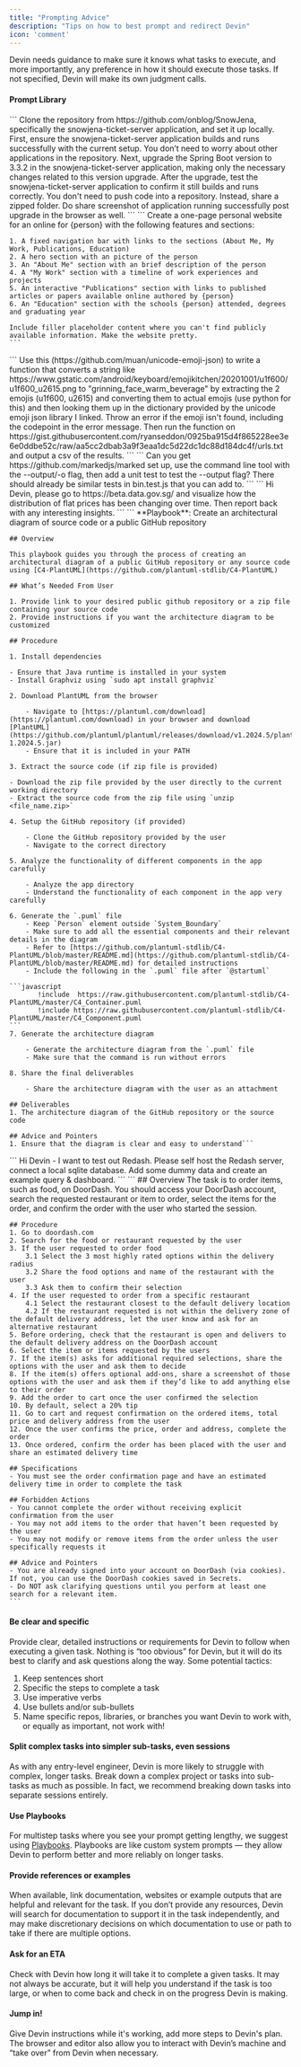 ```yaml
---
title: "Prompting Advice"
description: "Tips on how to best prompt and redirect Devin"
icon: 'comment'
---
```


Devin needs guidance to make sure it knows what tasks to execute, and more importantly, any preference in how it should execute those tasks. If not specified, Devin will make its own judgment calls. 

#### Prompt Library

<AccordionGroup>
  <Accordion title="Clone and set up repo" icon="copy">
    ```  
    Clone the repository from https://github.com/onblog/SnowJena, specifically the snowjena-ticket-server application, and set it up locally. First, ensure the snowjena-ticket-server application builds and runs successfully with the current setup. You don’t need to worry about other applications in the repository. Next, upgrade the Spring Boot version to 3.3.2 in the snowjena-ticket-server application, making only the necessary changes related to this version upgrade. After the upgrade, test the snowjena-ticket-server application to confirm it still builds and runs correctly. You don't need to push code into a repository. Instead, share a zipped folder. Do share screenshot of application running successfully post upgrade in the browser as well.
    ```
  </Accordion>

  <Accordion title="Build a personal website" icon="browser">
    ```
    Create a one-page personal website for an online for {person} with the following features and sections:
    
    1. A fixed navigation bar with links to the sections (About Me, My Work, Publications, Education)
    2. A hero section with an picture of the person
    3. An "About Me" section with an brief description of the person
    4. A "My Work" section with a timeline of work experiences and projects 
    5. An interactive "Publications" section with links to published articles or papers available online authored by {person} 
    6. An "Education" section with the schools {person} attended, degrees and graduating year
    
    Include filler placeholder content where you can't find publicly available information. Make the website pretty.
    ```
  </Accordion>

  <Accordion title="Scrape emojis" icon="face-smile">
    ```
    Use this (https://github.com/muan/unicode-emoji-json) to write a function that converts a string like https://www.gstatic.com/android/keyboard/emojikitchen/20201001/u1f600/u1f600_u2615.png to "grinning_face_warm_beverage" by extracting the 2 emojis (u1f600, u2615) and converting them to actual emojis (use python for this) and then looking them up in the dictionary provided by the unicode emoji json library I linked. Throw an error if the emoji isn't found, including the codepoint in the error message. Then run the function on https://gist.githubusercontent.com/ryanseddon/0925ba915d4f865228ee3e6e0ddbe52c/raw/aa5cc2dbab3a9f3eaa1dc5d22dc1dc88d184dc4f/urls.txt and output a csv of the results.
    ```
  </Accordion>

  <Accordion title="Write unit test" icon="magnifying-glass">
    ```
    Can you get https://github.com/markedjs/marked set up, use the command line tool with the --output/-o flag, then add a unit test to test the --output flag? There should already be similar tests in bin.test.js that you can add to.
    ```
  </Accordion>

  <Accordion title="Visualize inflation adjusted prices" icon="chart-line">
    ```
    Hi Devin, please go to https://beta.data.gov.sg/ and visualize how the distribution of flat prices has been changing over time. Then report back with any interesting insights.
    ```
  </Accordion>

  <Accordion title="Create architecture diagram for repository" icon="diagram-subtask">
    ```
    **Playbook**: Create an architectural diagram of source code or a public GitHub repository
    
    ## Overview
    
    This playbook guides you through the process of creating an architectural diagram of a public GitHub repository or any source code using [C4-PlantUML](https://github.com/plantuml-stdlib/C4-PlantUML)
    
    ## What’s Needed From User
    
    1. Provide link to your desired public github repository or a zip file containing your source code
    2. Provide instructions if you want the architecture diagram to be customized
    
    ## Procedure
    
    1. Install dependencies
    
    - Ensure that Java runtime is installed in your system
    - Install Graphviz using `sudo apt install graphviz`
    
    2. Download PlantUML from the browser
    
        - Navigate to [https://plantuml.com/download](https://plantuml.com/download) in your browser and download [PlantUML](https://github.com/plantuml/plantuml/releases/download/v1.2024.5/plantuml-1.2024.5.jar)
        - Ensure that it is included in your PATH
    
    3. Extract the source code (if zip file is provided)
    
    - Download the zip file provided by the user directly to the current working directory
    - Extract the source code from the zip file using `unzip <file_name.zip>` 
    
    4. Setup the GitHub repository (if provided)
    
        - Clone the GitHub repository provided by the user
        - Navigate to the correct directory
    
    5. Analyze the functionality of different components in the app carefully
    
        - Analyze the app directory
        - Understand the functionality of each component in the app very carefully
    
    6. Generate the `.puml` file
        - Keep `Person` element outside `System_Boundary`
        - Make sure to add all the essential components and their relevant details in the diagram
        - Refer to [https://github.com/plantuml-stdlib/C4-PlantUML/blob/master/README.md](https://github.com/plantuml-stdlib/C4-PlantUML/blob/master/README.md) for detailed instructions
        - Include the following in the `.puml` file after `@startuml`
    
    ```javascript
           !include  https://raw.githubusercontent.com/plantuml-stdlib/C4-PlantUML/master/C4_Container.puml
           !include https://raw.githubusercontent.com/plantuml-stdlib/C4-PlantUML/master/C4_Component.puml
    ```
    7. Generate the architecture diagram
    
        - Generate the architecture diagram from the `.puml` file
        - Make sure that the command is run without errors
    
    8. Share the final deliverables
    
        - Share the architecture diagram with the user as an attachment
    
    ## Deliverables
    1. The architecture diagram of the GitHub repository or the source code
    
    ## Advice and Pointers
    1. Ensure that the diagram is clear and easy to understand```
  </Accordion>

  <Accordion title="Devin self-hosts Redash" icon="server">
    ```
    Hi Devin - I want to test out Redash. Please self host the Redash server, connect a local sqlite database. Add some dummy data and create an example query & dashboard.
    ```
  </Accordion>

  <Accordion title="Place an order on DoorDash" icon="burger">
    ```
    ## Overview
    The task is to order items, such as food, on DoorDash. You should access your DoorDash account, search the requested restaurant or item to order, select the items for the order, and confirm the order with the user who started the session.
    
    ## Procedure
    1. Go to doordash.com 
    2. Search for the food or restaurant requested by the user
    3. If the user requested to order food
    	3.1 Select the 3 most highly rated options within the delivery radius
    	3.2 Share the food options and name of the restaurant with the user
    	3.3 Ask them to confirm their selection
    4. If the user requested to order from a specific restaurant
    	4.1 Select the restaurant closest to the default delivery location
    	4.2 If the restaurant requested is not within the delivery zone of the default delivery address, let the user know and ask for an alternative restaurant 
    5. Before ordering, check that the restaurant is open and delivers to the default delivery address on the DoorDash account
    6. Select the item or items requested by the users
    7. If the item(s) asks for additional required selections, share the options with the user and ask them to decide
    8. If the item(s) offers optional add-ons, share a screenshot of those options with the user and ask them if they’d like to add anything else to their order
    9. Add the order to cart once the user confirmed the selection
    10. By default, select a 20% tip
    11. Go to cart and request confirmation on the ordered items, total price and delivery address from the user
    12. Once the user confirms the price, order and address, complete the order
    13. Once ordered, confirm the order has been placed with the user and share an estimated delivery time
    
    ## Specifications
    - You must see the order confirmation page and have an estimated delivery time in order to complete the task
    
    ## Forbidden Actions
    - You cannot complete the order without receiving explicit confirmation from the user
    - You may not add items to the order that haven’t been requested by the user
    - You may not modify or remove items from the order unless the user specifically requests it 
    
    ## Advice and Pointers
    - You are already signed into your account on DoorDash (via cookies). If not, you can use the DoorDash cookies saved in Secrets.
    - Do NOT ask clarifying questions until you perform at least one search for a relevant item.
    ```
  </Accordion>

</AccordionGroup>

#### Be clear and specific

Provide clear, detailed instructions or requirements for Devin to follow when executing a given task. Nothing is “too obvious” for Devin, but it will do its best to clarify and ask questions along the way. Some potential tactics:

1. Keep sentences short
2. Specific the steps to complete a task
3. Use imperative verbs
4. Use bullets and/or sub-bullets
5. Name specific repos, libraries, or branches you want Devin to work with, or equally as important, not work with!

#### Split complex tasks into simpler sub-tasks, even sessions

As with any entry-level engineer, Devin is more likely to struggle with complex, longer tasks. Break down a complex project or tasks into sub-tasks as much as possible. In fact, we recommend breaking down tasks into separate sessions entirely.

#### Use Playbooks

For multistep tasks where you see your prompt getting lengthy, we suggest using [Playbooks](/Working_with_Teams/playbooks-intro).  Playbooks are like custom system prompts — they allow Devin to perform better and more reliably on longer tasks.

#### Provide references or examples

When available, link documentation, websites or example outputs that are helpful and relevant for the task.  If you don’t provide any resources, Devin will search for documentation to support it in the task independently, and may make discretionary decisions on which documentation to use or path to take if there are multiple options.

#### Ask for an ETA

Check with Devin how long it will take it to complete a given tasks. It may not always be accurate, but it will help you understand if the task is too large, or when to come back and check in on the progress Devin is making.

#### Jump in!

Give Devin instructions while it's working, add more steps to Devin's plan. The browser and editor also allow you to interact with Devin’s machine and “take over” from Devin when necessary. 
